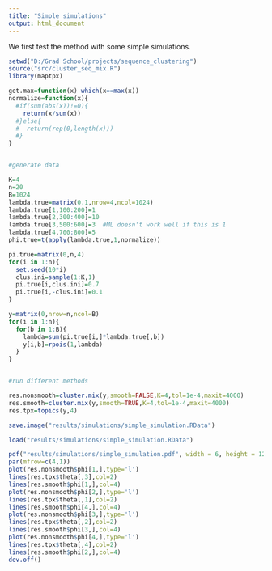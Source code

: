 ```yaml
---
title: "Simple simulations"
output: html_document
---
```


We first test the method with some simple simulations.

```r
setwd("D:/Grad School/projects/sequence_clustering")
source("src/cluster_seq_mix.R")
library(maptpx)

get.max=function(x) which(x==max(x))
normalize=function(x){
  #if(sum(abs(x))!=0){
    return(x/sum(x))
  #}else{
  #  return(rep(0,length(x)))
  #}
}


#generate data

K=4
n=20
B=1024
lambda.true=matrix(0.1,nrow=4,ncol=1024)
lambda.true[1,100:200]=1
lambda.true[2,300:400]=10
lambda.true[3,500:600]=3  #ML doesn't work well if this is 1
lambda.true[4,700:800]=5
phi.true=t(apply(lambda.true,1,normalize))

pi.true=matrix(0,n,4)
for(i in 1:n){
  set.seed(10*i)
  clus.ini=sample(1:K,1)
  pi.true[i,clus.ini]=0.7
  pi.true[i,-clus.ini]=0.1
}

y=matrix(0,nrow=n,ncol=B)
for(i in 1:n){
  for(b in 1:B){
    lambda=sum(pi.true[i,]*lambda.true[,b])
    y[i,b]=rpois(1,lambda)
  }
}


#run different methods

res.nonsmooth=cluster.mix(y,smooth=FALSE,K=4,tol=1e-4,maxit=4000)
res.smooth=cluster.mix(y,smooth=TRUE,K=4,tol=1e-4,maxit=4000)
res.tpx=topics(y,4)

save.image("results/simulations/simple_simulation.RData")

```

```r

load("results/simulations/simple_simulation.RData")

pdf("results/simulations/simple_simulation.pdf", width = 6, height = 12)
par(mfrow=c(4,1))
plot(res.nonsmooth$phi[1,],type='l')
lines(res.tpx$theta[,3],col=2)
lines(res.smooth$phi[1,],col=4)
plot(res.nonsmooth$phi[2,],type='l')
lines(res.tpx$theta[,1],col=2)
lines(res.smooth$phi[4,],col=4)
plot(res.nonsmooth$phi[3,],type='l')
lines(res.tpx$theta[,2],col=2)
lines(res.smooth$phi[3,],col=4)
plot(res.nonsmooth$phi[4,],type='l')
lines(res.tpx$theta[,4],col=2)
lines(res.smooth$phi[2,],col=4)
dev.off()


```
